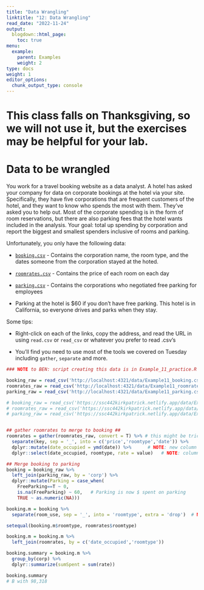 ```yaml
---
title: "Data Wrangling"
linktitle: "12: Data Wrangling"
read_date: "2022-11-24"
output:
  blogdown::html_page:
    toc: true
menu:
  example:
    parent: Examples
    weight: 2
type: docs
weight: 1
editor_options:
  chunk_output_type: console
---
```



# This class falls on Thanksgiving, so we will not use it, but the exercises may be helpful for your lab.

# Data to be wrangled

You work for a travel booking website as a data analyst. A hotel has asked your company for data on corporate bookings at the hotel via your site. Specifically, they have five corporations that are frequent customers of the hotel, and they want to know who spends the most with them. They've asked you to help out. Most of the corporate spending is in the form of room reservations, but there are also parking fees that the hotel wants included in the analysis. Your goal: total up spending by corporation and report the biggest and smallest spenders inclusive of rooms and parking.

Unfortunately, you only have the following data:

- [<i class="fas fa-file-csv"></i> `booking.csv`](/data/Example11_booking.csv) - Contains the corporation name, the room type, and the dates someone from the corporation stayed at the hoted. 

- [<i class="fas fa-file-csv"></i> `roomrates.csv`](/data/Example11_roomrates.csv) - Contains the price of each room on each day

- [<i class="fas fa-file-csv"></i> `parking.csv`](/data/Example11_parking.csv) - Contains the corporations who negotiated free parking for employees

- Parking at the hotel is \$60 if you don't have free parking. This hotel is in California, so everyone drives and parks when they stay.



:::fyi

Some tips:

- Right-click on each of the links, copy the address, and read the URL in using `read.csv` or `read_csv` or whatever you prefer to read .csv's

- You'll find you need to use most of the tools we covered on Tuesday including `gather`, `separate` and more.

:::


```r
### NOTE to BEN: script creating this data is in Example_11_practice.R in the "working" directory (since I wasn't sure where to put scripts that generate data; don't need the kids finding them)

booking_raw = read_csv('http://localhost:4321/data/Example11_booking.csv')
roomrates_raw = read_csv('http://localhost:4321/data/Example11_roomrates.csv')
parking_raw = read_csv('http://localhost:4321/data/Example11_parking.csv')

# booking_raw = read_csv('https://ssc442kirkpatrick.netlify.app/data/Example11_booking.csv')
# roomrates_raw = read_csv('https://ssc442kirkpatrick.netlify.app/data/Example11_roomrates.csv')
# parking_raw = read_csv('https://ssc442kirkpatrick.netlify.app/data/Example11_parking.csv')


## gather roomrates to merge to booking ##
roomrates = gather(roomrates_raw, convert = T) %>% # this might be tricky since it doesn't require any options!
  separate(key, sep = '_', into = c('price','roomtype','date')) %>%
  dplyr::mutate(date_occupied = ymd(date)) %>%      # NOTE: new column name is exactly the column name for date in booking
  dplyr::select(date_occupied, roomtype, rate = value)   # NOTE: column name can be renamed on the fly with select

## Merge booking to parking
booking = booking_raw %>%
  left_join(parking_raw, by = 'corp') %>%
  dplyr::mutate(Parking = case_when(
    FreeParking==T ~ 0,
    is.na(FreeParking) ~ 60,   # Parking is now $ spent on parking
    TRUE ~ as.numeric(NA)))

booking.m = booking %>%
  separate(room_use, sep = '_', into = 'roomtype', extra = 'drop')  # NOTE: new name for room_use corresponds to the name in roomrates

setequal(booking.m$roomtype, roomrates$roomtype)

booking.m = booking.m %>%
  left_join(roomrates, by = c('date_occupied','roomtype'))

booking.summary = booking.m %>%
  group_by(corp) %>%
  dplyr::summarize(sumSpent = sum(rate))

booking.summary
# B with 98,318
```
